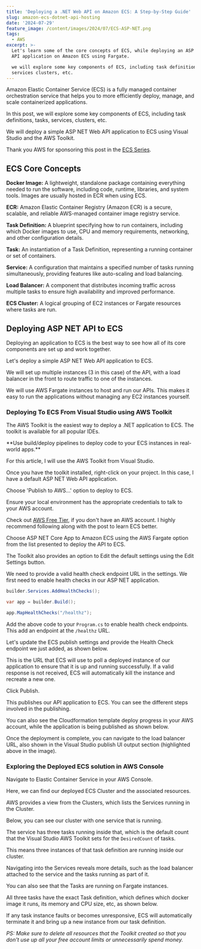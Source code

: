 ```yaml
---
title: 'Deploying a .NET Web API on Amazon ECS: A Step-by-Step Guide'
slug: amazon-ecs-dotnet-api-hosting
date: '2024-07-29'
feature_image: /content/images/2024/07/ECS-ASP-NET.png
tags:
  - AWS
excerpt: >-
  Let's learn some of the core concepts of ECS, while deploying an ASP NET Web
  API application on Amazon ECS using Fargate. 

  we will explore some key components of ECS, including task definitions, tasks,
  services clusters, etc.
---
```

Amazon Elastic Container Service (ECS) is a fully managed container orchestration service that helps you to more efficiently deploy, manage, and scale containerized applications.

<EmbedCard src="https://www.youtube.com/embed/C8cyryjYn8I?feature=oembed" title="Amazon ECS - Getting Started | Hosting ASP NET on ECS | .NET ON AWS" />

In this post, we will explore some key components of ECS, including task definitions, tasks, services, clusters, etc.

We will deploy a simple ASP NET Web API application to ECS using Visual Studio and the AWS Toolkit.

Thank you AWS for sponsoring this post in the [ECS Series](/blog/tag/ecs/).

## ECS Core Concepts

**Docker Image:** A lightweight, standalone package containing everything needed to run the software, including code, runtime, libraries, and system tools. Images are usually hosted in ECR when using ECS.

**ECR:** Amazon Elastic Container Registry (Amazon ECR) is a secure, scalable, and reliable AWS-managed container image registry service.

**Task Definition:** A blueprint specifying how to run containers, including which Docker images to use, CPU and memory requirements, networking, and other configuration details.

**Task:** An instantiation of a Task Definition, representing a running container or set of containers.

<ImageCard src="/content/images/2024/07/image-26.png" alt="Core Concepts of ECS and how they are related" caption="Core Concepts of ECS and how they are related" />

**Service:** A configuration that maintains a specified number of tasks running simultaneously, providing features like auto-scaling and load balancing.

**Load Balancer:** A component that distributes incoming traffic across multiple tasks to ensure high availability and improved performance.

**ECS Cluster:** A logical grouping of EC2 instances or Fargate resources where tasks are run.

## Deploying ASP NET API to ECS

Deploying an application to ECS is the best way to see how all of its core components are set up and work together.

Let's deploy a simple ASP NET Web API application to ECS.

We will set up multiple instances (3 in this case) of the API, with a load balancer in the front to route traffic to one of the instances.

We will use AWS Fargate instances to host and run our APIs. This makes it easy to run the applications without managing any EC2 instances yourself.

### Deploying To ECS From Visual Studio using AWS Toolkit

The AWS Toolkit is the easiest way to deploy a .NET application to ECS. The toolkit is available for all popular IDEs.

<Callout type="warning">
  **Use build/deploy pipelines to deploy code to your ECS instances in real-world apps.**
</Callout>

For this article, I will use the AWS Toolkit from Visual Studio.

Once you have the toolkit installed, right-click on your project. In this case, I have a default ASP NET Web API application.

Choose 'Publish to AWS...' option to deploy to ECS.

<ImageCard src="/content/images/2024/07/image-15.png" alt="Publish to AWS option to deploy ASP NET API to ECS Fargate from within Visual Studio" caption="Publish to AWS option to deploy ASP NET API to ECS Fargate from within Visual Studio" />

Ensure your local environment has the appropriate credentials to talk to your AWS account.

Check out [AWS Free Tier](https://aws.amazon.com/free), if you don't have an AWS account. I highly recommend following along with the post to learn ECS better.

<BookmarkCard href="/blog/amazon-credentials-dotnet/" title="Learn How To Manage Credentials When Building .NET Application on AWS" description="Learn different ways to set up and manage credentials and sensitive information when building .NET applications on AWS. We will also touch upon some of the tools and utilities that I have set up on my local development machine to make working with AWS easier." icon="/content/images/size/w256h256/2022/10/logo-512x512.png" />

Choose ASP NET Core App to Amazon ECS using the AWS Fargate option from the list presented to deploy the API to ECS.

<ImageCard src="/content/images/2024/07/image-17.png" alt="Visual Studio AWS Toolkit deploy ASP NET to ECS Fargate" caption="Visual Studio AWS Toolkit deploy ASP NET to ECS Fargate" />

The Toolkit also provides an option to Edit the default settings using the Edit Settings button.

We need to provide a valid health check endpoint URL in the settings. We first need to enable health checks in our ASP NET application.

```csharp
builder.Services.AddHealthChecks();

var app = builder.Build();

app.MapHealthChecks("/healthz");
```

Add the above code to your `Program.cs` to enable health check endpoints. This add an endpoint at the `/healthz` URL.

Let's update the ECS publish settings and provide the Health Check endpoint we just added, as shown below.

<ImageCard src="/content/images/2024/07/image-18.png" alt="Visual Studio AWS Toolkit specify health check endpoint for ECS Fargate cluster" caption="Visual Studio AWS Toolkit specify health check endpoint for ECS Fargate cluster" />

This is the URL that ECS will use to poll a deployed instance of our application to ensure that it is up and running successfully. If a valid response is not received, ECS will automatically kill the instance and recreate a new one.

Click Publish.

This publishes our API application to ECS. You can see the different steps involved in the publishing.

<ImageCard src="/content/images/2024/07/image-20.png" alt="Visual Studio AWS Toolkit status of deploying .NET API to ECS with Fargate" caption="Visual Studio AWS Toolkit status of deploying .NET API to ECS with Fargate" />

You can also see the Cloudformation template deploy progress in your AWS account, while the application is being published as shown below.

<ImageCard src="/content/images/2024/07/image-19.png" alt="Status of the CloudFormation template being run as part of the CDK deploy step from AWS Toolkit" caption="Status of the CloudFormation template being run as part of the CDK deploy step from AWS Toolkit" />

Once the deployment is complete, you can navigate to the load balancer URL, also shown in the Visual Studio publish UI output section (highlighted above in the image).

### Exploring the Deployed ECS solution in AWS Console

Navigate to Elastic Container Service in your AWS Console.

Here, we can find our deployed ECS Cluster and the associated resources.

AWS provides a view from the Clusters, which lists the Services running in the Cluster.

Below, you can see our cluster with one service that is running.

<ImageCard src="/content/images/2024/07/image-21.png" alt="ECS Cluster details with 1 service running." caption="ECS Cluster details with 1 service running." />

The service has three tasks running inside that, which is the default count that the Visual Studio AWS Toolkit sets for the `DesiredCount` of tasks.

This means three instances of that task definition are running inside our cluster.

Navigating into the Services reveals more details, such as the load balancer attached to the service and the tasks running as part of it.

<ImageCard src="/content/images/2024/07/image-22.png" alt="Details of the Service running in our ECS cluster, which has the load balancer attached to it." caption="Details of the Service running in our ECS cluster, which has the load balancer attached to it." />

You can also see that the Tasks are running on Fargate instances.

<ImageCard src="/content/images/2024/07/image-23.png" alt="Tasks running as part of the ECS service, which all points to the same Task Definition file." caption="Tasks running as part of the ECS service, which all points to the same Task Definition file." />

All three tasks have the exact Task definition, which defines which docker image it runs, its memory and CPU size, etc, as shown below.

<ImageCard src="/content/images/2024/07/image-24.png" alt="Task Definition showing the memory, CPU, the docker image used etc." caption="Task Definition showing the memory, CPU, the docker image used etc." />

If any task instance faults or becomes unresponsive, ECS will automatically terminate it and bring up a new instance from our task definition.

_PS: Make sure to delete all resources that the Toolkit created so that you don't use up all your free account limits or unnecessarily spend money._

<ImageCard src="/content/images/2024/07/image-25.png" alt="Clean up all resources created by deleting the entire CloudFormation stack." caption="Clean up all resources created by deleting the entire CloudFormation stack." />
